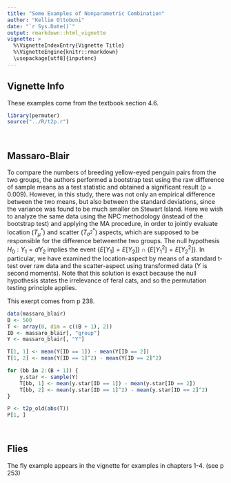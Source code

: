 ```yaml
---
title: "Some Examples of Nonparametric Combination"
author: "Kellie Ottoboni"
date: "`r Sys.Date()`"
output: rmarkdown::html_vignette
vignette: >
  %\VignetteIndexEntry{Vignette Title}
  %\VignetteEngine{knitr::rmarkdown}
  \usepackage[utf8]{inputenc}
---
```


## Vignette Info

These examples come from the textbook section 4.6.

```r
library(permuter)
source("../R/t2p.r")

 


```

## Massaro-Blair

To compare the numbers of breeding yellow-eyed penguin pairs from the two groups, the authors performed a bootstrap test using the raw difference of sample means as a test statistic and obtained a significant result (p = 0.009). However, in this study, there was not only an empirical difference between the two means, but also between the standard deviations, since the variance was found to be much smaller on Stewart Island. Here we wish to analyze the same data using the NPC methodology (instead of the bootstrap test) and applying the MA procedure, in order to jointly evaluate location ($T_\mu^*$) and scatter ($T_{\sigma^2}^*$) aspects, which are supposed to be responsible for the difference betweenthe two groups. The null hypothesis $H_0: Y_1 =d Y_2$ implies the event $\{E[Y_1] = E[Y_2]\} \cap \{E[Y_1^2] = E[Y_2^2]\}$. In particular, we have examined the location-aspect by means of a standard t-test over raw data and the scatter-aspect using transformed data (Y is second moments). Note
that this solution is exact because the null hypothesis states the irrelevance of feral cats, and so the permutation testing principle applies.

This exerpt comes from p 238.

```r
data(massaro_blair)
B <- 500
T <- array(0, dim = c((B + 1), 2))
ID <- massaro_blair[, "group"]
Y <- massaro_blair[, "Y"]

T[1, 1] <- mean(Y[ID == 1]) - mean(Y[ID == 2])
T[1, 2] <- mean(Y[ID == 1]^2) - mean(Y[ID == 2]^2)

for (bb in 2:(B + 1)) {
    y.star <- sample(Y)
    T[bb, 1] <- mean(y.star[ID == 1]) - mean(y.star[ID == 2])
    T[bb, 2] <- mean(y.star[ID == 1]^2) - mean(y.star[ID == 2]^2)
}

P <- t2p_old(abs(T))
P[1, ]

 


```

## Flies

The fly example appears in the vignette for examples in chapters 1-4. (see p 253)